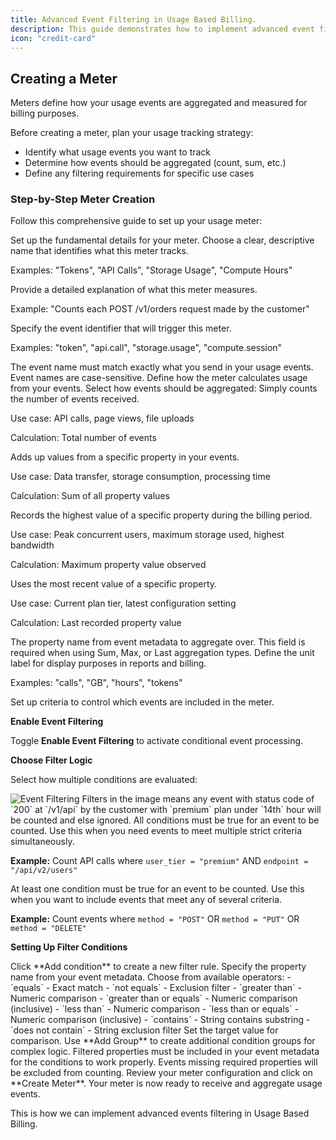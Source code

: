 ```yaml
---
title: Advanced Event Filtering in Usage Based Billing.
description: This guide demonstrates how to implement advanced event filtering in Usage Based Billing.
icon: "credit-card"
---
```



## Creating a Meter

Meters define how your usage events are aggregated and measured for billing purposes.

Before creating a meter, plan your usage tracking strategy:
- Identify what usage events you want to track
- Determine how events should be aggregated (count, sum, etc.)
- Define any filtering requirements for specific use cases

### Step-by-Step Meter Creation

Follow this comprehensive guide to set up your usage meter:

<Steps>
<Step title="Configure Basic Information">
Set up the fundamental details for your meter.

<ParamField path="Meter Name" type="string" required>
Choose a clear, descriptive name that identifies what this meter tracks.

Examples: "Tokens", "API Calls", "Storage Usage", "Compute Hours"
</ParamField>

<ParamField path="Description" type="string">
Provide a detailed explanation of what this meter measures.

Example: "Counts each POST /v1/orders request made by the customer"
</ParamField>

<ParamField path="Event Name" type="string" required>
Specify the event identifier that will trigger this meter.

Examples: "token", "api.call", "storage.usage", "compute.session"
</ParamField>

<Info>
The event name must match exactly what you send in your usage events. Event names are case-sensitive.
</Info>
</Step>

<Step title="Configure Aggregation Settings">
Define how the meter calculates usage from your events.

<ParamField path="Aggregation Type" type="string" required>
Select how events should be aggregated:

<Tabs>
<Tab title="Count">
Simply counts the number of events received.

Use case: API calls, page views, file uploads

Calculation: Total number of events
</Tab>

<Tab title="Sum">
Adds up values from a specific property in your events.

Use case: Data transfer, storage consumption, processing time

Calculation: Sum of all property values
</Tab>


<Tab title="Max">
Records the highest value of a specific property during the billing period.

Use case: Peak concurrent users, maximum storage used, highest bandwidth

Calculation: Maximum property value observed
</Tab>

<Tab title="Last">
Uses the most recent value of a specific property.

Use case: Current plan tier, latest configuration setting

Calculation: Last recorded property value
</Tab>
</Tabs>
</ParamField>

<ParamField path="Over Property" type="string">
The property name from event metadata to aggregate over.

<Warning>
This field is required when using Sum, Max, or Last aggregation types.
</Warning>
</ParamField>

<ParamField path="Measurement Unit" type="string" required>
Define the unit label for display purposes in reports and billing.

Examples: "calls", "GB", "hours", "tokens"
</ParamField>
</Step>

<Step title="Configure Event Filtering">
Set up criteria to control which events are included in the meter.


**Enable Event Filtering**

Toggle **Enable Event Filtering** to activate conditional event processing.

**Choose Filter Logic**

Select how multiple conditions are evaluated:

<Frame>
    <img src="/images/guides/advanced-event-filtering-ubb/event-filtering.png" alt="Event Filtering" />
</Frame>

<Note>
    Filters in the image means any event with status code of `200` at `/v1/api` by the customer with `premium` plan under `14th` hour will be counted and else ignored.
</Note>

<Tabs>
<Tab title="AND Logic">
All conditions must be true for an event to be counted. Use this when you need events to meet multiple strict criteria simultaneously.

**Example:** Count API calls where `user_tier = "premium"` AND `endpoint = "/api/v2/users"`
</Tab>

<Tab title="OR Logic">
At least one condition must be true for an event to be counted. Use this when you want to include events that meet any of several criteria.

**Example:** Count events where `method = "POST"` OR `method = "PUT"` OR `method = "DELETE"`
</Tab>
</Tabs>

**Setting Up Filter Conditions**

<Steps>
<Step title="Add Condition">
Click **Add condition** to create a new filter rule.
</Step>

<Step title="Configure Property Key">
Specify the property name from your event metadata.
</Step>

<Step title="Select Comparator">
Choose from available operators:
- `equals` - Exact match
- `not equals` - Exclusion filter
- `greater than` - Numeric comparison  
- `greater than or equals` - Numeric comparison (inclusive)
- `less than` - Numeric comparison
- `less than or equals` - Numeric comparison (inclusive)
- `contains` - String contains substring
- `does not contain` - String exclusion filter
</Step>

<Step title="Set Comparison Value">
Set the target value for comparison.
</Step>

<Step title="Add Groups">
Use **Add Group** to create additional condition groups for complex logic.
</Step>
</Steps>


<Warning>
Filtered properties must be included in your event metadata for the conditions to work properly. Events missing required properties will be excluded from counting.
</Warning>
</Step>

<Step title="Create Meter">
Review your meter configuration and click on **Create Meter**.

<Check>
Your meter is now ready to receive and aggregate usage events.
</Check>

</Step>
</Steps>

This is how we can implement advanced events filtering in Usage Based Billing.